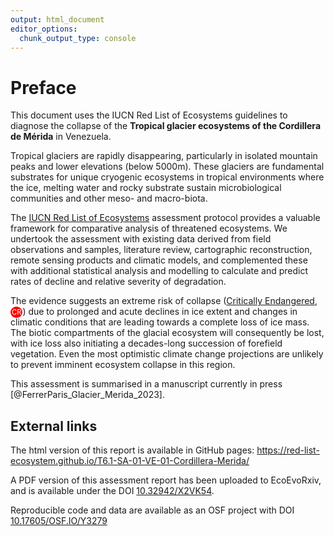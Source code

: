 ```yaml
---
output: html_document
editor_options: 
  chunk_output_type: console
---
```

# Preface {.unnumbered}

This document uses the IUCN Red List of Ecosystems guidelines to diagnose the collapse of the **Tropical glacier ecosystems of the Cordillera de Mérida** in Venezuela.

Tropical glaciers are rapidly disappearing, particularly in isolated mountain peaks and lower elevations (below 5000m). These glaciers are fundamental substrates for unique cryogenic ecosystems in tropical environments where the ice, melting water and rocky substrate sustain microbiological communities and other meso- and macro-biota. 

The [IUCN Red List of Ecosystems](https://iucnrle.org) assessment protocol provides a valuable framework for comparative analysis of threatened ecosystems. We undertook the assessment with existing data derived from field observations and samples, literature review, cartographic reconstruction, remote sensing products and climatic models, and complemented these with additional statistical analysis and modelling to calculate and predict rates of decline and relative severity of degradation. 

The evidence suggests an extreme risk of collapse ([Critically Endangered](https://iucnrle.org/rle-categ-and-criteria),   <span style="padding: 2px; font-size:80%; border-radius: 22px; color: white; background-color: #ff0000; " id="text">CR</span>) due to prolonged and acute declines in ice extent and changes in climatic conditions that are leading towards a complete loss of ice mass. The biotic compartments of the glacial ecosystem will consequently be lost, with ice loss also initiating a decades-long succession of forefield vegetation. Even the most optimistic climate change projections are unlikely to prevent imminent ecosystem collapse in this region. 

This assessment is summarised in a manuscript currently in press [@FerrerParis_Glacier_Merida_2023].

## External links

The html version of this report is available in GitHub pages:
<https://red-list-ecosystem.github.io/T6.1-SA-01-VE-01-Cordillera-Merida/>

A PDF version of this assessment report has been uploaded to EcoEvoRxiv, and is available under the DOI [10.32942/X2VK54](https://doi.org/10.32942/X2VK54).

Reproducible code and data are available as an OSF project with DOI [10.17605/OSF.IO/Y3279](https://doi.org/10.17605/OSF.IO/Y3279)



